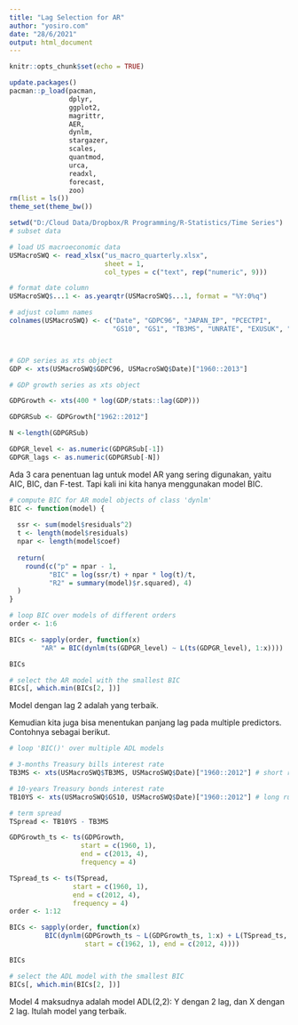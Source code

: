 ```yaml
---
title: "Lag Selection for AR"
author: "yosiro.com"
date: "28/6/2021"
output: html_document
---
```


```r
knitr::opts_chunk$set(echo = TRUE)
```

```r
update.packages()
pacman::p_load(pacman, 
               dplyr,
               ggplot2,
               magrittr, 
               AER,
               dynlm,
               stargazer,
               scales,
               quantmod,
               urca,
               readxl,
               forecast,
               zoo)
rm(list = ls())
theme_set(theme_bw())
```

```r
setwd("D:/Cloud Data/Dropbox/R Programming/R-Statistics/Time Series")
# subset data

# load US macroeconomic data
USMacroSWQ <- read_xlsx("us_macro_quarterly.xlsx",
                        sheet = 1,
                        col_types = c("text", rep("numeric", 9)))

# format date column
USMacroSWQ$...1 <- as.yearqtr(USMacroSWQ$...1, format = "%Y:0%q")

# adjust column names
colnames(USMacroSWQ) <- c("Date", "GDPC96", "JAPAN_IP", "PCECTPI",
                          "GS10", "GS1", "TB3MS", "UNRATE", "EXUSUK", "CPIAUCSL")



# GDP series as xts object
GDP <- xts(USMacroSWQ$GDPC96, USMacroSWQ$Date)["1960::2013"]

# GDP growth series as xts object

GDPGrowth <- xts(400 * log(GDP/stats::lag(GDP)))

GDPGRSub <- GDPGrowth["1962::2012"]

N <-length(GDPGRSub)

GDPGR_level <- as.numeric(GDPGRSub[-1])
GDPGR_lags <- as.numeric(GDPGRSub[-N])

```

Ada 3 cara penentuan lag untuk model AR yang sering digunakan, yaitu AIC, BIC, dan F-test. Tapi kali ini kita hanya menggunakan model BIC.

```r
# compute BIC for AR model objects of class 'dynlm'
BIC <- function(model) {
  
  ssr <- sum(model$residuals^2)
  t <- length(model$residuals)
  npar <- length(model$coef)
  
  return(
    round(c("p" = npar - 1,
          "BIC" = log(ssr/t) + npar * log(t)/t,
          "R2" = summary(model)$r.squared), 4)
  )
}
```

```r
# loop BIC over models of different orders
order <- 1:6

BICs <- sapply(order, function(x) 
        "AR" = BIC(dynlm(ts(GDPGR_level) ~ L(ts(GDPGR_level), 1:x))))

BICs
```

```r
# select the AR model with the smallest BIC
BICs[, which.min(BICs[2, ])]
```
Model dengan lag 2 adalah yang terbaik.

Kemudian kita juga bisa menentukan panjang lag pada multiple predictors. Contohnya sebagai berikut.

```r
# loop 'BIC()' over multiple ADL models 

# 3-months Treasury bills interest rate
TB3MS <- xts(USMacroSWQ$TB3MS, USMacroSWQ$Date)["1960::2012"] # short run

# 10-years Treasury bonds interest rate
TB10YS <- xts(USMacroSWQ$GS10, USMacroSWQ$Date)["1960::2012"] # long run

# term spread
TSpread <- TB10YS - TB3MS

GDPGrowth_ts <- ts(GDPGrowth, 
                  start = c(1960, 1), 
                  end = c(2013, 4), 
                  frequency = 4)

TSpread_ts <- ts(TSpread, 
                start = c(1960, 1), 
                end = c(2012, 4), 
                frequency = 4)
order <- 1:12

BICs <- sapply(order, function(x) 
         BIC(dynlm(GDPGrowth_ts ~ L(GDPGrowth_ts, 1:x) + L(TSpread_ts, 1:x), 
                   start = c(1962, 1), end = c(2012, 4))))

BICs
```

```r
# select the ADL model with the smallest BIC
BICs[, which.min(BICs[2, ])]
```

Model 4 maksudnya adalah model ADL(2,2): Y dengan 2 lag, dan X dengan 2 lag. Itulah model yang terbaik.



